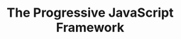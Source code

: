 ---
title: The Progressive JavaScript Framework
description: The Progressive JavaScript Framework
template: splash
editUrl: false
hero:
  tagline: An approachable, performant and versatile framework for building web user interfaces.
  image:
    file: ../../assets/logo.png
  actions:
    - text: Getting Started
      link: /guides/intro/
      icon: rocket
      variant: primary
    - text: Install
      link: /guides/quick-start
      icon: seti:git
      variant: secondary
    - text: Explore Examples
      link: https://vuejs.org/examples/
      icon: external
      variant: minimal
---